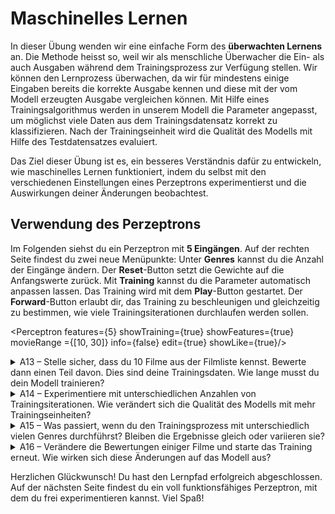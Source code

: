 
<div className="z-10 relative">

# Maschinelles Lernen

In dieser Übung wenden wir eine einfache Form des **überwachten Lernens** an. Die Methode heisst so, weil wir als menschliche Überwacher die Ein- als auch Ausgaben während dem Trainingsprozess zur Verfügung stellen. Wir können den Lernprozess überwachen, da wir für mindestens einige Eingaben bereits die korrekte Ausgabe kennen und diese mit der vom Modell erzeugten Ausgabe vergleichen können. Mit Hilfe eines Trainingsalgorithmus werden in unserem Modell die Parameter angepasst, um möglichst viele Daten aus dem Trainingsdatensatz korrekt zu klassifizieren. Nach der Trainingseinheit wird die Qualität des Modells mit Hilfe des Testdatensatzes evaluiert.

Das Ziel dieser Übung ist es, ein besseres Verständnis dafür zu entwickeln, wie maschinelles Lernen funktioniert, indem du selbst mit den verschiedenen Einstellungen eines Perzeptrons experimentierst und die Auswirkungen deiner Änderungen beobachtest.


## Verwendung des Perzeptrons
Im Folgenden siehst du ein Perzeptron mit **5 Eingängen**. Auf der rechten Seite findest du zwei neue Menüpunkte: Unter **Genres** kannst du die Anzahl der Eingänge ändern. Der **Reset**-Button setzt die Gewichte auf die Anfangswerte zurück. Mit **Training** kannst du die Parameter automatisch anpassen lassen. Das Training wird mit dem **Play**-Button gestartet. Der **Forward**-Button erlaubt dir, das Training zu beschleunigen und gleichzeitig zu bestimmen, wie viele Trainingsiterationen durchlaufen werden sollen.


</div>

<Perceptron features={5} showTraining={true} showFeatures={true} movieRange ={[10, 30]} info={false} edit={true} showLike={true}/>

<div className="z-10 relative">

<details>
<summary className="cursor-pointer" style={{fontWeight: "bold"}}>A13 – Stelle sicher, dass du 10 Filme aus der Filmliste kennst. Bewerte dann einen Teil davon. Dies sind deine Trainingsdaten. Wie lange musst du dein Modell trainieren?</summary>
Die Trainingsdauer hängt von verschiedenen Faktoren ab. Falls es Filme mit gleicher Merkmalsausprägung gibt, die unterschiedlich bewertet wurden, kann das Training unendlich lange dauern, da das Modell versucht, eine nicht erreichbare Perfektion zu erzielen.
</details>

<div className="z-10 relative">

<details>
<summary className="cursor-pointer" style={{fontWeight: "bold"}}>A14 – Experimentiere mit unterschiedlichen Anzahlen von Trainingsiterationen. Wie verändert sich die Qualität des Modells mit mehr Trainingseinheiten?</summary>
Die Beobachtung des Einflusses der Anzahl der Trainingsiterationen auf die Modellqualität ist ein wichtiger Aspekt des maschinellen Lernens. Beachte, dass es ein Punkt gibt, an dem mehr Training nicht unbedingt zu einer Verbesserung der Modellqualität führt. Dieses Phänomen wird als Overfitting bezeichnet.
</details>

<details>
<summary className="cursor-pointer" style={{fontWeight: "bold"}}>A15 – Was passiert, wenn du den Trainingsprozess mit unterschiedlich vielen Genres durchführst? Bleiben die Ergebnisse gleich oder variieren sie?</summary>
Durch die Variation der Anzahl der Genres kannst du untersuchen, wie sich die Komplexität der Eingabedaten auf den Trainingsprozess und die Vorhersagegenauigkeit des Modells auswirkt.
</details>

<details>
<summary className="cursor-pointer" style={{fontWeight: "bold"}}>A16 – Verändere die Bewertungen einiger Filme und starte das Training erneut. Wie wirken sich diese Änderungen auf das Modell aus?</summary>
Indem du die Bewertungen von Filmen änderst und das Modell erneut trainierst, kannst du erkennen, wie empfindlich das Modell auf Änderungen in den Trainingsdaten reagiert. Dies kann dir dabei helfen, ein besseres Verständnis für das maschinelle Lernen und seine Herausforderungen zu entwickeln.
</details>

</div>


Herzlichen Glückwunsch! Du hast den Lernpfad erfolgreich abgeschlossen. Auf der nächsten Seite findest du ein voll funktionsfähiges Perzeptron, mit dem du frei experimentieren kannst. Viel Spaß!

</div>